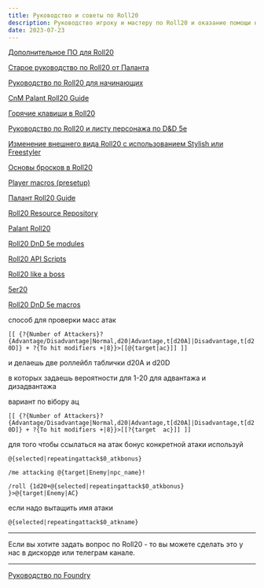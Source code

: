 ```yaml
---
title: Руководство и советы по Roll20
description: Руководство игроку и мастеру по Roll20 и оказание помощи начинающим
date: 2023-07-23
---
```


[Дополнительное ПО для Roll20](https://hackmd.io/@palikhov/roll20-soft)

[Старое руководство по Roll20 от Паланта](https://cyborgsandmages.gitbook.io/palant-roll20-guide/)

[Руководство по Roll20 для начинающих]()

[CnM Palant Roll20 Guide](https://github.com/palikhov/CnM_Palant_Roll20)

[Горячие клавиши в Roll20](https://hackmd.io/kPWwm-DXTgCm9kAiMqgzcg)

[Руководство по Roll20 и листу персонажа по D&D 5e](https://hackmd.io/2A-8TdUvRe6tN9YXpSBf5A)

[Изменение внешнего вида Roll20 с использованием Stylish или Freestyler](https://hackmd.io/fe7vkY3fTCehFHsEPJL9hQ)

[Основы бросков в Roll20](https://hackmd.io/J2ZatPyxQAS6eMQ_F2vHIQ)

[Player macros (presetup)](https://hackmd.io/h_YG1Z2aRKqKKoi20Zx11g)

[Палант Roll20 Guide](https://github.com/palikhov/palant-roll20-guide)

[Roll20 Resource Repository](https://github.com/palikhov/CnM-Roll20-resources)

[Palant Roll20](https://github.com/palikhov/CnM_Palant_Roll20)

[Roll20 DnD 5e modules](https://github.com/palikhov/roll20-module/tree/master)

[Roll20 API Scripts](https://github.com/palikhov/Roll20APIScripts/tree/master)

[Roll20 like a boss](https://github.com/palikhov/Roll20-Like-A-Boss)

[5er20](https://github.com/palikhov/5etoolsR20)


[Roll20 DnD 5e macros](https://github.com/palikhov/roll20-dnd-5e-macros)


способ для проверки масс атак

```[[ {?{Number of Attackers}?{Advantage/Disadvantage|Normal,d20|Advantage,t[d20A]|Disadvantage,t[d20D]} + ?{To hit modifiers +|8}}>[[@{target|ac}]] ]]```

и делаешь две роллейбл таблички d20A  и d20D

в которых задаешь вероятности для 1-20 для адвантажа и дизадвантажа


вариант по вібору ац

```[[ {?{Number of Attackers}?{Advantage/Disadvantage|Normal,d20|Advantage,t[d20A]|Disadvantage,t[d20D]} + ?{To hit modifiers +|8}}>[[?{target  ac}]] ]]```

для того чтобы ссылаться на атак бонус конкретной атаки используй

```@{selected|repeatingattack$0_atkbonus}```

```/me attacking @{target|Enemy|npc_name}!```

```/roll {1d20+@{selected|repeatingattack$0_atkbonus} }>@{target|Enemy|AC}```

если надо вытащить имя атаки 

```@{selected|repeatingattack$0_atkname}```

---

Если вы хотите задать вопрос по Roll20 - то вы можете сделать это у нас в дискорде или телеграм канале.

---

[Руководство по Foundry](https://cyborgsandmages.com/foundry-guide)